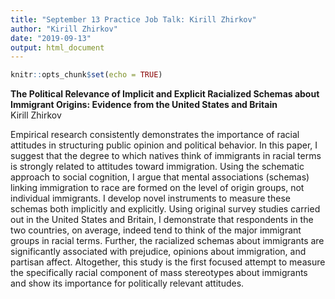 ```yaml
---
title: "September 13 Practice Job Talk: Kirill Zhirkov"
author: "Kirill Zhirkov"
date: "2019-09-13"
output: html_document
---
```


```r
knitr::opts_chunk$set(echo = TRUE)
```

**The Political Relevance of Implicit and Explicit Racialized Schemas about Immigrant Origins: Evidence from the United States and Britain**\
Kirill Zhirkov\

Empirical research consistently demonstrates the importance of racial attitudes in structuring public opinion and political behavior. In this paper, I suggest that the degree to which natives think of immigrants in racial terms is strongly related to attitudes toward immigration. Using the schematic approach to social cognition, I argue that mental associations (schemas) linking immigration to race are formed on the level of origin groups, not individual immigrants. I develop novel instruments to measure these schemas both implicitly and explicitly. Using original survey studies carried out in the United States and Britain, I demonstrate that respondents in the two countries, on average, indeed tend to think of the major immigrant groups in racial terms. Further, the racialized schemas about immigrants are significantly associated with prejudice, opinions about immigration, and partisan affect. Altogether, this study is the first focused attempt to measure the specifically racial component of mass stereotypes about immigrants and show its importance for politically relevant attitudes.